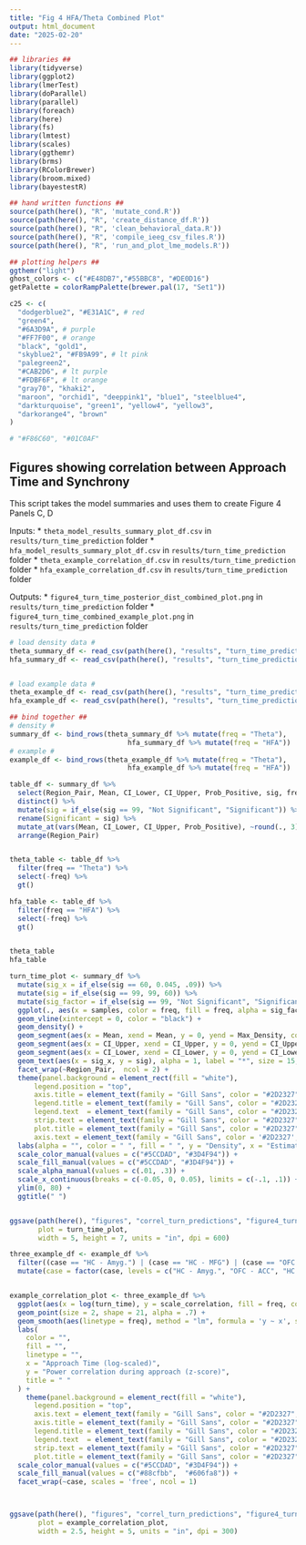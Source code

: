 ```yaml
---
title: "Fig 4 HFA/Theta Combined Plot"
output: html_document
date: "2025-02-20"
---
```


```r
## libraries ##
library(tidyverse)
library(ggplot2)
library(lmerTest)
library(doParallel)
library(parallel)
library(foreach)
library(here)
library(fs)
library(lmtest)
library(scales)
library(ggthemr)
library(brms)
library(RColorBrewer)
library(broom.mixed)
library(bayestestR)

## hand written functions ##
source(path(here(), "R", 'mutate_cond.R'))
source(path(here(), "R", 'create_distance_df.R'))
source(path(here(), "R", 'clean_behavioral_data.R'))
source(path(here(), "R", 'compile_ieeg_csv_files.R'))
source(path(here(), "R", 'run_and_plot_lme_models.R'))

## plotting helpers ##
ggthemr("light")
ghost_colors <- c("#E48DB7","#55BBC8", "#DE0D16")
getPalette = colorRampPalette(brewer.pal(17, "Set1"))

c25 <- c(
  "dodgerblue2", "#E31A1C", # red
  "green4",
  "#6A3D9A", # purple
  "#FF7F00", # orange
  "black", "gold1",
  "skyblue2", "#FB9A99", # lt pink
  "palegreen2",
  "#CAB2D6", # lt purple
  "#FDBF6F", # lt orange
  "gray70", "khaki2",
  "maroon", "orchid1", "deeppink1", "blue1", "steelblue4",
  "darkturquoise", "green1", "yellow4", "yellow3",
  "darkorange4", "brown"
)

# "#F86C60", "#01C0AF"
```

## Figures showing correlation between Approach Time and Synchrony

This script takes the model summaries and uses them to create Figure 4 Panels C, D

Inputs:
* `theta_model_results_summary_plot_df.csv` in `results/turn_time_prediction` folder
* `hfa_model_results_summary_plot_df.csv` in `results/turn_time_prediction` folder
* `theta_example_correlation_df.csv` in `results/turn_time_prediction` folder
* `hfa_example_correlation_df.csv` in `results/turn_time_prediction` folder

Outputs:
* `figure4_turn_time_posterior_dist_combined_plot.png` in `results/turn_time_prediction` folder
* `figure4_turn_time_combined_example_plot.png` in `results/turn_time_prediction` folder

```r

# load density data #
theta_summary_df <- read_csv(path(here(), "results", "turn_time_prediction", "theta_model_results_summary_plot_df.csv"))
hfa_summary_df <- read_csv(path(here(), "results", "turn_time_prediction", "hfa_model_results_summary_plot_df.csv"))


# load example data #
theta_example_df <- read_csv(path(here(), "results", "turn_time_prediction", "theta_example_correlation_df.csv"))
hfa_example_df <- read_csv(path(here(), "results", "turn_time_prediction", "hfa_example_correlation_df.csv"))

```

```r

## bind together ##
# density #
summary_df <- bind_rows(theta_summary_df %>% mutate(freq = "Theta"),
                             hfa_summary_df %>% mutate(freq = "HFA")) 
# example #
example_df <- bind_rows(theta_example_df %>% mutate(freq = "Theta"),
                             hfa_example_df %>% mutate(freq = "HFA"))

```

```r

table_df <- summary_df %>%
  select(Region_Pair, Mean, CI_Lower, CI_Upper, Prob_Positive, sig, freq) %>%
  distinct() %>%
  mutate(sig = if_else(sig == 99, "Not Significant", "Significant")) %>%
  rename(Significant = sig) %>%
  mutate_at(vars(Mean, CI_Lower, CI_Upper, Prob_Positive), ~round(., 3)) %>%
  arrange(Region_Pair)


theta_table <- table_df %>%
  filter(freq == "Theta") %>%
  select(-freq) %>%
  gt()

hfa_table <- table_df %>%
  filter(freq == "HFA") %>%
  select(-freq) %>%
  gt()


theta_table
hfa_table

```


```r



turn_time_plot <- summary_df %>%
  mutate(sig_x = if_else(sig == 60, 0.045, .09)) %>%
  mutate(sig = if_else(sig == 99, 99, 60)) %>%
  mutate(sig_factor = if_else(sig == 99, "Not Significant", "Significant")) %>%
  ggplot(., aes(x = samples, color = freq, fill = freq, alpha = sig_factor)) +
  geom_vline(xintercept = 0, color = "black") +
  geom_density() +
  geom_segment(aes(x = Mean, xend = Mean, y = 0, yend = Max_Density, color = freq, alpha = sig_factor), linewidth = 1, linetype = "dotdash") +
  geom_segment(aes(x = CI_Upper, xend = CI_Upper, y = 0, yend = CI_Upper_Density, color = freq, alpha = sig_factor),  linewidth = 1) +
  geom_segment(aes(x = CI_Lower, xend = CI_Lower, y = 0, yend = CI_Lower_Density, color = freq, alpha = sig_factor),  linewidth = 1) +
  geom_text(aes(x = sig_x, y = sig), alpha = 1, label = "*", size = 15, show.legend = FALSE, check_overlap = T) +
  facet_wrap(~Region_Pair,  ncol = 2) +
  theme(panel.background = element_rect(fill = "white"), 
      legend.position = "top",
      axis.title = element_text(family = "Gill Sans", color = "#2D2327", size = 13),
      legend.title = element_text(family = "Gill Sans", color = "#2D2327", size = 11),
      legend.text  = element_text(family = "Gill Sans", color = "#2D2327", size = 11),
      strip.text = element_text(family = "Gill Sans", color = "#2D2327", size = 10, face = 'bold'),
      plot.title = element_text(family = "Gill Sans", color = "#2D2327", size = 13, margin = margin(b = 5)),
      axis.text = element_text(family = "Gill Sans", color = '#2D2327', size = 9)) +
  labs(alpha = "", color = " ", fill = " ", y = "Density", x = "Estimated Beta Coefficient (a.u.)") +
  scale_color_manual(values = c("#5CCDAD", "#3D4F94")) +
  scale_fill_manual(values = c("#5CCDAD", "#3D4F94")) +
  scale_alpha_manual(values = c(.01, .3)) +
  scale_x_continuous(breaks = c(-0.05, 0, 0.05), limits = c(-.1, .1)) + 
  ylim(0, 80) + 
  ggtitle(" ")


ggsave(path(here(), "figures", "correl_turn_predictions", "figure4_turn_time_posterior_dist_combined_plot.png"), 
       plot = turn_time_plot, 
       width = 5, height = 7, units = "in", dpi = 600)

```


```r

three_example_df <- example_df %>%
  filter((case == "HC - Amyg.") | (case == "HC - MFG") | (case == "OFC - ACC") ) %>%
  mutate(case = factor(case, levels = c("HC - Amyg.", "OFC - ACC", "HC - MFG"))) 


example_correlation_plot <- three_example_df %>%
  ggplot(aes(x = log(turn_time), y = scale_correlation, fill = freq, color = freq)) +
  geom_point(size = 2, shape = 21, alpha = .7) +
  geom_smooth(aes(linetype = freq), method = "lm", formula = 'y ~ x', se = FALSE, color = "#2D2327", size = .5) +
  labs(
    color = "",
    fill = "",
    linetype = "",
    x = "Approach Time (log-scaled)",
    y = "Power correlation during approach (z-score)",
    title = " "
  ) +
    theme(panel.background = element_rect(fill = "white"), 
      legend.position = "top",
      axis.text = element_text(family = "Gill Sans", color = "#2D2327", size = 9),
      axis.title = element_text(family = "Gill Sans", color = "#2D2327", size = 10),
      legend.title = element_text(family = "Gill Sans", color = "#2D2327", size = 10),
      legend.text  = element_text(family = "Gill Sans", color = "#2D2327", size = 10),
      strip.text = element_text(family = "Gill Sans", color = "#2D2327", size = 10, face = 'bold'),
      plot.title = element_text(family = "Gill Sans", color = "#2D2327", size = 13)) + 
  scale_color_manual(values = c("#5CCDAD", "#3D4F94")) +
  scale_fill_manual(values = c("#88cfbb",  "#606fa8")) +
  facet_wrap(~case, scales = 'free', ncol = 1)



ggsave(path(here(), "figures", "correl_turn_predictions", "figure4_turn_time_combined_example_plot.png"), 
       plot = example_correlation_plot, 
       width = 2.5, height = 5, units = "in", dpi = 300)


```





